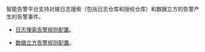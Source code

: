 智能告警平台支持对接日志搜索（包括日志仓库和授权仓库）和数据立方的告警产生的告警事件。

* [日志搜索告警规则配置](/insight/manual/4631/warning)。

* [数据立方告警规则配置](/insight/manual/5548/the-alarm-data-cube-configuration)。